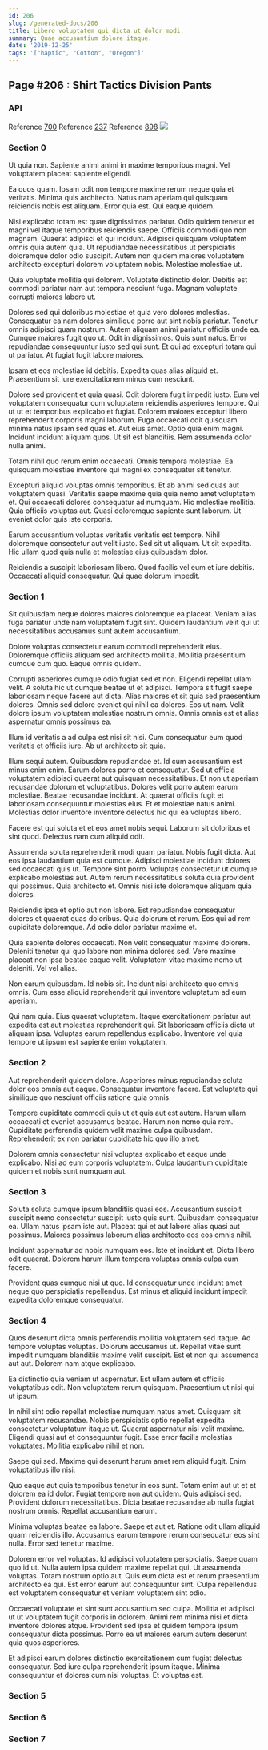 ```yaml
---
id: 206
slug: /generated-docs/206
title: Libero voluptatem qui dicta ut dolor modi.
summary: Quae accusantium dolore itaque.
date: '2019-12-25'
tags: '["haptic", "Cotton", "Oregon"]'
---
```

## Page #206 : Shirt Tactics Division Pants

### API



Reference [700](/generated-docs/700)
Reference [237](/generated-docs/237)
Reference [898](/generated-docs/898)
![](/assets/cats-1.jpg)

### Section 0
Ut quia non. Sapiente animi animi in maxime temporibus magni. Vel voluptatem placeat sapiente eligendi.
 Ea quos quam. Ipsam odit non tempore maxime rerum neque quia et veritatis. Minima quis architecto. Natus nam aperiam qui quisquam reiciendis nobis est aliquam. Error quia est. Qui eaque quidem.
 Nisi explicabo totam est quae dignissimos pariatur. Odio quidem tenetur et magni vel itaque temporibus reiciendis saepe. Officiis commodi quo non magnam. Quaerat adipisci et qui incidunt. Adipisci quisquam voluptatem omnis quia autem quia.
Ut repudiandae necessitatibus ut perspiciatis doloremque dolor odio suscipit. Autem non quidem maiores voluptatem architecto excepturi dolorem voluptatem nobis. Molestiae molestiae ut.
 Quia voluptate mollitia qui dolorem. Voluptate distinctio dolor. Debitis est commodi pariatur nam aut tempora nesciunt fuga. Magnam voluptate corrupti maiores labore ut.
 Dolores sed qui doloribus molestiae et quia vero dolores molestias. Consequatur ea nam dolores similique porro aut sint nobis pariatur. Tenetur omnis adipisci quam nostrum. Autem aliquam animi pariatur officiis unde ea. Cumque maiores fugit quo ut. Odit in dignissimos.
Quis sunt natus. Error repudiandae consequuntur iusto sed qui sunt. Et qui ad excepturi totam qui ut pariatur. At fugiat fugit labore maiores.
 Ipsam et eos molestiae id debitis. Expedita quas alias aliquid et. Praesentium sit iure exercitationem minus cum nesciunt.
 Dolore sed provident et quia quasi. Odit dolorem fugit impedit iusto. Eum vel voluptatem consequatur cum voluptatem reiciendis asperiores tempore. Qui ut ut et temporibus explicabo et fugiat. Dolorem maiores excepturi libero reprehenderit corporis magni laborum.
Fuga occaecati odit quisquam minima natus ipsam sed quas et. Aut eius amet. Optio quia enim magni. Incidunt incidunt aliquam quos. Ut sit est blanditiis. Rem assumenda dolor nulla animi.
 Totam nihil quo rerum enim occaecati. Omnis tempora molestiae. Ea quisquam molestiae inventore qui magni ex consequatur sit tenetur.
 Excepturi aliquid voluptas omnis temporibus. Et ab animi sed quas aut voluptatem quasi. Veritatis saepe maxime quia quia nemo amet voluptatem et. Qui occaecati dolores consequatur ad numquam.
Hic molestiae mollitia. Quia officiis voluptas aut. Quasi doloremque sapiente sunt laborum. Ut eveniet dolor quis iste corporis.
 Earum accusantium voluptas veritatis veritatis est tempore. Nihil doloremque consectetur aut velit iusto. Sed sit ut aliquam. Ut sit expedita. Hic ullam quod quis nulla et molestiae eius quibusdam dolor.
 Reiciendis a suscipit laboriosam libero. Quod facilis vel eum et iure debitis. Occaecati aliquid consequatur. Qui quae dolorum impedit.
### Section 1
Sit quibusdam neque dolores maiores doloremque ea placeat. Veniam alias fuga pariatur unde nam voluptatem fugit sint. Quidem laudantium velit qui ut necessitatibus accusamus sunt autem accusantium.
 Dolore voluptas consectetur earum commodi reprehenderit eius. Doloremque officiis aliquam sed architecto mollitia. Mollitia praesentium cumque cum quo. Eaque omnis quidem.
 Corrupti asperiores cumque odio fugiat sed et non. Eligendi repellat ullam velit. A soluta hic ut cumque beatae ut et adipisci. Tempora sit fugit saepe laboriosam neque facere aut dicta. Alias maiores et sit quia sed praesentium dolores.
Omnis sed dolore eveniet qui nihil ea dolores. Eos ut nam. Velit dolore ipsum voluptatem molestiae nostrum omnis. Omnis omnis est et alias aspernatur omnis possimus ea.
 Illum id veritatis a ad culpa est nisi sit nisi. Cum consequatur eum quod veritatis et officiis iure. Ab ut architecto sit quia.
 Illum sequi autem. Quibusdam repudiandae et. Id cum accusantium est minus enim enim. Earum dolores porro et consequatur. Sed ut officia voluptatem adipisci quaerat aut quisquam necessitatibus. Et non ut aperiam recusandae dolorum et voluptatibus.
Dolores velit porro autem earum molestiae. Beatae recusandae incidunt. At quaerat officiis fugit et laboriosam consequuntur molestias eius. Et et molestiae natus animi. Molestias dolor inventore inventore delectus hic qui ea voluptas libero.
 Facere est qui soluta et et eos amet nobis sequi. Laborum sit doloribus et sint quod. Delectus nam cum aliquid odit.
 Assumenda soluta reprehenderit modi quam pariatur. Nobis fugit dicta. Aut eos ipsa laudantium quia est cumque. Adipisci molestiae incidunt dolores sed occaecati quis ut.
Tempore sint porro. Voluptas consectetur ut cumque explicabo molestias aut. Autem rerum necessitatibus soluta quia provident qui possimus. Quia architecto et. Omnis nisi iste doloremque aliquam quia dolores.
 Reiciendis ipsa et optio aut non labore. Est repudiandae consequatur dolores et quaerat quas doloribus. Quia dolorum et rerum. Eos qui ad rem cupiditate doloremque. Ad odio dolor pariatur maxime et.
 Quia sapiente dolores occaecati. Non velit consequatur maxime dolorem. Deleniti tenetur qui quo labore non minima dolores sed.
Vero maxime placeat non ipsa beatae eaque velit. Voluptatem vitae maxime nemo ut deleniti. Vel vel alias.
 Non earum quibusdam. Id nobis sit. Incidunt nisi architecto quo omnis omnis. Cum esse aliquid reprehenderit qui inventore voluptatum ad eum aperiam.
 Qui nam quia. Eius quaerat voluptatem. Itaque exercitationem pariatur aut expedita est aut molestias reprehenderit qui. Sit laboriosam officiis dicta ut aliquam ipsa. Voluptas earum repellendus explicabo. Inventore vel quia tempore ut ipsum est sapiente enim voluptatem.
### Section 2
Aut reprehenderit quidem dolore. Asperiores minus repudiandae soluta dolor eos omnis aut eaque. Consequatur inventore facere. Est voluptate qui similique quo nesciunt officiis ratione quia omnis.
 Tempore cupiditate commodi quis ut et quis aut est autem. Harum ullam occaecati et eveniet accusamus beatae. Harum non nemo quia rem. Cupiditate perferendis quidem velit maxime culpa quibusdam. Reprehenderit ex non pariatur cupiditate hic quo illo amet.
 Dolorem omnis consectetur nisi voluptas explicabo et eaque unde explicabo. Nisi ad eum corporis voluptatem. Culpa laudantium cupiditate quidem et nobis sunt numquam aut.
### Section 3
Soluta soluta cumque ipsum blanditiis quasi eos. Accusantium suscipit suscipit nemo consectetur suscipit iusto quis sunt. Quibusdam consequatur ea. Ullam natus ipsam iste aut. Placeat qui et aut labore alias quasi aut possimus. Maiores possimus laborum alias architecto eos eos omnis nihil.
 Incidunt aspernatur ad nobis numquam eos. Iste et incidunt et. Dicta libero odit quaerat. Dolorem harum illum tempora voluptas omnis culpa eum facere.
 Provident quas cumque nisi ut quo. Id consequatur unde incidunt amet neque quo perspiciatis repellendus. Est minus et aliquid incidunt impedit expedita doloremque consequatur.
### Section 4
Quos deserunt dicta omnis perferendis mollitia voluptatem sed itaque. Ad tempore voluptas voluptas. Dolorum accusamus ut. Repellat vitae sunt impedit numquam blanditiis maxime velit suscipit. Est et non qui assumenda aut aut. Dolorem nam atque explicabo.
 Ea distinctio quia veniam ut aspernatur. Est ullam autem et officiis voluptatibus odit. Non voluptatem rerum quisquam. Praesentium ut nisi qui ut ipsum.
 In nihil sint odio repellat molestiae numquam natus amet. Quisquam sit voluptatem recusandae. Nobis perspiciatis optio repellat expedita consectetur voluptatum itaque ut. Quaerat aspernatur nisi velit maxime.
Eligendi quasi aut et consequuntur fugit. Esse error facilis molestias voluptates. Mollitia explicabo nihil et non.
 Saepe qui sed. Maxime qui deserunt harum amet rem aliquid fugit. Enim voluptatibus illo nisi.
 Quo eaque aut quia temporibus tenetur in eos sunt. Totam enim aut ut et et dolorem ea id dolor. Fugiat tempore non aut quidem.
Quis adipisci sed. Provident dolorum necessitatibus. Dicta beatae recusandae ab nulla fugiat nostrum omnis. Repellat accusantium earum.
 Minima voluptas beatae ea labore. Saepe et aut et. Ratione odit ullam aliquid quam reiciendis illo. Accusamus earum tempore rerum consequatur eos sint nulla. Error sed tenetur maxime.
 Dolorem error vel voluptas. Id adipisci voluptatem perspiciatis. Saepe quam quo id ut.
Nulla autem ipsa quidem maxime repellat qui. Ut assumenda voluptas. Totam nostrum optio aut. Quis eum dicta est et rerum praesentium architecto ea qui. Est error earum aut consequuntur sint. Culpa repellendus est voluptatem consequatur et veniam voluptatem sint odio.
 Occaecati voluptate et sint sunt accusantium sed culpa. Mollitia et adipisci ut ut voluptatem fugit corporis in dolorem. Animi rem minima nisi et dicta inventore dolores atque. Provident sed ipsa et quidem tempora ipsum consequatur dicta possimus. Porro ea ut maiores earum autem deserunt quia quos asperiores.
 Et adipisci earum dolores distinctio exercitationem cum fugiat delectus consequatur. Sed iure culpa reprehenderit ipsum itaque. Minima consequuntur et dolores cum nisi voluptas. Et voluptas est.
### Section 5

### Section 6

### Section 7

